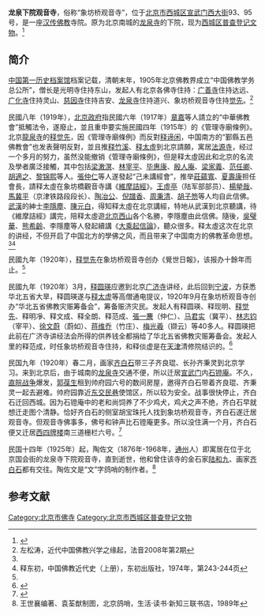 '''龙泉下院观音寺'''，俗称“象坊桥观音寺”，位于[[北京市|北京市]][[西城区|西城区]][[宣武门西大街|宣武门西大街]]93、95号，是一座[[汉传佛教|汉传佛教]]寺院。原为北京南城的[[龙泉寺_(西城区)|龙泉寺]]的下院，现为[[西城区普查登记文物|西城区普查登记文物]]。<ref>{{Cite web |url=http://wenhua.bjxch.gov.cn/XCWHxxxq.ycs?GUID=596921 |title=西城区普查登记项目，西城文化网，2014-06-10 |access-date=2014-10-06 |archive-url=https://web.archive.org/web/20141006104559/http://wenhua.bjxch.gov.cn/XCWHxxxq.ycs?GUID=596921 |archive-date=2014-10-06 |dead-url=yes }}</ref>

==简介==
[[中国第一历史档案馆|中国第一历史档案馆]]档案记载，清朝末年，1905年北京佛教界成立“中国佛教学务总公所”，僧长是光明寺住持东山，发起人有北京各佛寺住持：[[广善寺_(北京西城)|广善寺]]住持达远、[[广化寺_(北京市)|广化寺]]住持灵山、[[慈因寺|慈因寺]]住持吉安、[[龙泉寺_(西城区)|龙泉寺]]住持道兴、象坊桥观音寺住持[[释觉先|觉先]]。<ref name=zuo>左松涛，近代中国佛教兴学之缘起，法音2008年第2期</ref>

民國八年（1919年），[[北洋政府|北京政府]]指民國六年（1917年）[[罗桑般殿丹毕蓉梅|章嘉]]等人請立的“中華佛教會”抵觸法令，遂廢止，並且重申要实施民國四年（1915年）的《管理寺廟條例》。北京[[龙泉寺_(西城区)|龍泉寺]]的[[释觉先|释觉先]]，因《管理寺廟條例》而反對[[释谛闲|释谛闲]]，中国南方的“鄞縣五邑佛教會”也发表聲明反對，並且推[[释竹溪|释竹溪]]、[[释太虛|释太虛]]到北京請願，寓居[[法源寺_(北京)|法源寺]]，经过一个多月的努力，虽然没能撤销《管理寺廟條例》，但是释太虛因此和北京的名流及學者廣泛接觸，其中包括[[梁潄溟|梁潄溟]]、[[林宰平|林宰平]]、[[毕惠康|毕惠康]]、[[殷仁|殷人庵]]、[[梁家義|梁家義]]、[[范任卿|范任卿]]、[[胡適之|胡適之]]、[[黎锦熙|黎锦熙]]等人。[[張仲仁|張仲仁]]等人遂發起“己未講經會”，推举[[莊蘊寬|莊蘊寬]]、[[夏壽康|夏壽康]]担任會長，請释太虛在象坊橋觀音寺講《[[維摩詰經|維摩詰經]]》。[[王竹怀|王虛亭]]（陆军部部员）、[[楊犖哉|楊犖哉]]、[[马君实|馬冀平]]（京津铁路段段长）、[[陶冶公|陶冶公]]、[[倪譜香|倪譜香]]、[[周秉清|周秉清]]、[[胡子笏|胡子笏]]等人均自此信佛。[[武漢|武漢]]的紳士[[李隱塵|李隱塵]]、[[陳元白|陳元白]]，得知释太虛在北京講經，特地从武漢到北京聽講，待《維摩詰經》講完，陪释太虛遊[[北京西山|北京西山]]各个名勝，李隱塵由此信佛。隨後，[[吳璧華|吳璧華]]、[[熊希齡|熊希齡]]、李隱塵等人發起續講《[[大乘起信論|大乘起信論]]》，聽众很多。释太虛这次在北京的讲经，不但开启了中国北方的學佛之风，而且带来了中国南方的佛教革命思想。<ref name=fxyj/><ref name=shi>释东初，中国佛教近代史（上册），东初出版社，1974年，第243-244页</ref>

民國九年（1920年），[[释觉先|释觉先]]在象坊桥观音寺创办《覺世日報》，该报办十餘年而止。<ref name=shi/>

民國九年（1920年）3月，[[释圆瑛|释圆瑛]]应邀到北京[[广济寺_(北京市)|广济寺]]讲经，此后回到[[宁波|宁波]]，方获悉华北五省大旱，释圆瑛遂与[[释太虚|释太虚]]等高僧通电提议，1920年9月在象坊桥观音寺创办“华北五省佛教灾赈筹备会”，筹备赈济灾民。发起人有释圆瑛、释现明、[[释觉先|释觉先]]、释明凈、释文成、释全朗、释范成、[[張一麐|張一麐]]（仲仁）、[[马君实|马君实]]（冀平）、[[林志钧|林志钧]]（宰平）、[[徐文蔚|徐文蔚]]（蔚如）、[[蒋维乔|蒋维乔]]（竹庄）、[[梅光羲|梅光羲]]（撷云）等40多人。释圆瑛把此前在广济寺讲经法会所得的供养钱全都捐给了华北五省佛教灾赈筹备会。发起人里的释范成，时任象坊桥观音寺住持，和释倓虚是在[[天津|天津]]清修院结识的。<ref name=fxyj>{{Cite web |url=http://www.baohuasi.org/qikan/fxyj/2009/2k09f53.htm |title=杨曾文，倓虚法师及其在中国佛教史上的地位，佛学研究2009年第18期 |access-date=2014-10-06 |archive-url=https://web.archive.org/web/20141010073349/http://www.baohuasi.org/qikan/fxyj/2009/2k09f53.htm |archive-date=2014-10-10 |dead-url=yes }}</ref>

民国九年（1920年）春二月，画家[[齐白石|齐白石]]带三子齐良琨、长孙齐秉灵到北京学习。来到北京后，由于城南的[[龙泉寺_(西城区)|龙泉寺]]交通不便，所以迁居[[宣武门|宣武门]]内[[石镫庵|石镫庵]]。不久，[[直皖战争|直皖战争]]爆发，[[郭葆生|郭葆生]]租到帅府园六号的数间房屋，邀得齐白石带着齐良琨、齐秉灵一起去避难。帅府园靠近[[东交民巷|东交民巷]]使馆区，所以较为安全。战事很快停止，齐白石迁回西城。因为石镫庵中的老和尚饲养了不少鸡犬，鸡犬之声不绝，齐白石早就想迁走图个清静。恰好齐白石的侧室胡宝珠托人找到象坊桥观音寺，齐白石遂迁居观音寺。但观音寺佛事多，佛号和钟声比石镫庵更多。所以没住满一个月，齐白石便又迁居[[西四牌楼|西四牌楼]]南三道栅栏六号。<ref>{{Cite web |url=http://wuyuan.ucoz.com/theory/qbszz.htm |title=齐白石口述、张次溪笔录，白石老人自述，生活·读书·新知三联书店，2010年 |accessdate=2014-10-06 |archive-date=2016-03-05 |archive-url=https://web.archive.org/web/20160305150659/http://wuyuan.ucoz.com/theory/qbszz.htm |dead-url=no }}</ref>

民国十四年（1925年）起，陶佐文（1876年-1968年，[[通州区_(北京市)|通州]]人）即寓居在位于北京国会街的龙泉寺下院观音寺，直到逝世，他和曾住该寺的金石家[[陆和九|陆和九]]、画家[[齐白石|齐白石]]都有交往。陶佐文是“文”字鸽哨的制作者。<ref>王世襄编著、袁荃猷制图，北京鸽哨，生活·读书·新知三联书店，1989年</ref>

==参考文献==
{{reflist}}

[[Category:北京市佛寺|Category:北京市佛寺]]
[[Category:北京市西城区普查登记文物|Category:北京市西城区普查登记文物]]